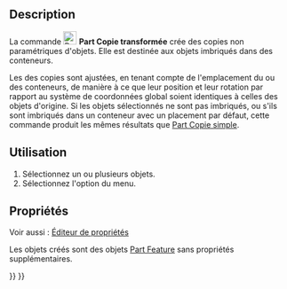 <languages/>

{{Docnav/fr
|[[Part_SimpleCopy/fr|Copie simple]]
|[[Part_ElementCopy/fr|Copie d'un élément]]
|[[Part_Workbench/fr|Atelier Part]]
|IconL=Part_SimpleCopy.svg
|IconR=Part_ElementCopy.svg
|IconC=Workbench_Part.svg
}}

{{GuiCommand/fr
|Name=Part TransformedCopy
|Name/fr=Part Copie transformée
|MenuLocation=Part → Créer une copie → Copie transformée
|Workbenches=[[Part_Workbench/fr|Part]]
|Version=0.19
|SeeAlso=[[Part_SimpleCopy/fr|Part Copie simple]]
}}

<span id="Description"></span>
== Description ==

La commande [[Image:Part_TransformedCopy.svg|24px]] '''Part Copie transformée''' crée des copies non paramétriques d'objets. Elle est destinée aux objets imbriqués dans des conteneurs.

Les {{PropertyData|Placement}} des copies sont ajustées, en tenant compte de l'emplacement du ou des conteneurs, de manière à ce que leur position et leur rotation par rapport au système de coordonnées global soient identiques à celles des objets d'origine. Si les objets sélectionnés ne sont pas imbriqués, ou s'ils sont imbriqués dans un conteneur avec un placement par défaut, cette commande produit les mêmes résultats que [[Part_SimpleCopy/fr|Part Copie simple]].

<span id="Usage"></span>
== Utilisation ==

# Sélectionnez un ou plusieurs objets.
# Sélectionnez l'option {{MenuCommand|Part → Créer une copie → [[Image:Part_TransformedCopy.svg|16px]] Copie transformée}} du menu.

<span id="Properties"></span>
==Propriétés==

Voir aussi : [[Property_editor/fr|Éditeur de propriétés]]

Les objets créés sont des objets [[Part_Feature/fr|Part Feature]] sans propriétés supplémentaires.


{{Docnav/fr
|[[Part_SimpleCopy/fr|Copie simple]]
|[[Part_ElementCopy/fr|Copie d'un élément]]
|[[Part_Workbench/fr|Atelier Part]]
|IconL=Part_SimpleCopy.svg
|IconR=Part_ElementCopy.svg
|IconC=Workbench_Part.svg
}}

{{Part_Tools_navi{{#translation:}}}}
{{Userdocnavi{{#translation:}}}}